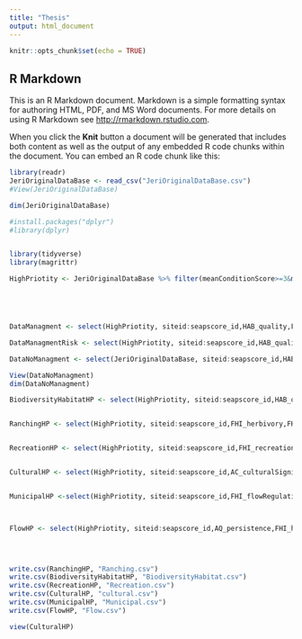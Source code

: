 ```yaml
---
title: "Thesis"
output: html_document
---
```


```r
knitr::opts_chunk$set(echo = TRUE)
```

## R Markdown

This is an R Markdown document. Markdown is a simple formatting syntax for authoring HTML, PDF, and MS Word documents. For more details on using R Markdown see <http://rmarkdown.rstudio.com>.

When you click the **Knit** button a document will be generated that includes both content as well as the output of any embedded R code chunks within the document. You can embed an R code chunk like this:


```r
library(readr)
JeriOriginalDataBase <- read_csv("JeriOriginalDataBase.csv")
#View(JeriOriginalDataBase)

dim(JeriOriginalDataBase)
```
```r
#install.packages("dplyr")
#library(dplyr)


library(tidyverse)
library(magrittr)

HighPriotity <- JeriOriginalDataBase %>% filter(meanConditionScore>=3&meanConditionScore<=5 & FHI_humanImpactRiskScore>=2 & FHI_humanImpactRiskScore<=4)






```

```r
DataManagment <- select(HighPriotity, siteid:seapscore_id,HAB_quality,FHI_herbivory,FHI_recreation,AC_culturalSignificance,FHI_flowRegulation, AQ_persistence,FHI_humanImpactRiskScore,meanConditionScore)

DataManagmentRisk <- select(HighPriotity, siteid:seapscore_id,HAB_quality,HAB_qualityRisk,FHI_herbivory,FHI_herbivoryRisk,FHI_recreation,FHI_recreationRisk,AC_culturalSignificance,AC_culturalSignificanceRisk,FHI_flowRegulation,FHI_flowRegulationRisk,AQ_persistence,AQ_persistenceRisk,FHI_humanImpactRiskScore,meanConditionScore)

```

```r
DataNoManagment <- select(JeriOriginalDataBase, siteid:seapscore_id,HAB_quality,FHI_herbivory,FHI_recreation,AC_culturalSignificance,FHI_flowRegulation, AQ_persistence,meanConditionScore, meanConditionRiskScore,FHI_humanImpactRiskScore) 
```


```r
View(DataNoManagment)
dim(DataNoManagment)
```
```r
BiodiversityHabitatHP <- select(HighPriotity, siteid:seapscore_id,HAB_quality,FHI_humanImpactRiskScore,meanConditionScore) %>% filter(HAB_quality>=0 & HAB_quality<=6) %>% drop_na(HAB_quality)


RanchingHP <- select(HighPriotity, siteid:seapscore_id,FHI_herbivory,FHI_humanImpactRiskScore,meanConditionScore) %>% filter(FHI_herbivory>=0 & FHI_herbivory<=6)%>% drop_na(FHI_herbivory)


RecreationHP <- select(HighPriotity, siteid:seapscore_id,FHI_recreation,FHI_humanImpactRiskScore,meanConditionScore) %>% drop_na(FHI_recreation) %>% filter(FHI_recreation>=0 & FHI_recreation<=6)


CulturalHP <- select(HighPriotity, siteid:seapscore_id,AC_culturalSignificance ,FHI_humanImpactRiskScore,meanConditionScore) %>% drop_na(AC_culturalSignificance) %>% filter(AC_culturalSignificance>=0 & AC_culturalSignificance<=6)


MunicipalHP <-select(HighPriotity, siteid:seapscore_id,FHI_flowRegulation,FHI_humanImpactRiskScore,meanConditionScore) %>% drop_na(FHI_flowRegulation) %>% filter(FHI_flowRegulation>=0 & FHI_flowRegulation<=6)



FlowHP <- select(HighPriotity, siteid:seapscore_id,AQ_persistence,FHI_humanImpactRiskScore,meanConditionScore) %>% drop_na(AQ_persistence) %>% filter(AQ_persistence>=0 & AQ_persistence<=6)


                         
```

```r
write.csv(RanchingHP, "Ranching.csv")
write.csv(BiodiversityHabitatHP, "BiodiversityHabitat.csv")
write.csv(RecreationHP, "Recreation.csv")
write.csv(CulturalHP, "cultural.csv")
write.csv(MunicipalHP, "Municipal.csv")
write.csv(FlowHP, "Flow.csv")
```


```r
view(CulturalHP)
```

